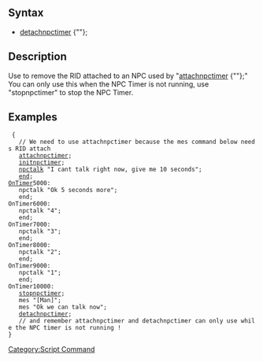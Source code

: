 == Syntax ==
* [[detachnpctimer]] {"<NPC name>"};

== Description ==
Use to remove the RID attached to an NPC used by "[[attachnpctimer]] {"<character name>"};" You can only use this when the NPC Timer is not running, use "stopnpctimer" to stop the NPC Timer.  

== Examples ==
 <NPC Header> {
 	// We need to use attachnpctimer because the mes command below needs RID attach
 	[[attachnpctimer]];
 	[[initnpctimer]];
 	[[npctalk]] "I cant talk right now, give me 10 seconds";
 	[[end]];
 [[OnTimer]]5000:
 	npctalk "Ok 5 seconds more";
 	end;
 OnTimer6000:
 	npctalk "4";
 	end;
 OnTimer7000:
 	npctalk "3";
 	end;
 OnTimer8000:
 	npctalk "2";
 	end;
 OnTimer9000:
 	npctalk "1";
 	end;
 OnTimer10000:
 	[[stopnpctimer]];
 	mes "[Man]";
 	mes "Ok we can talk now";
 	[[detachnpctimer]];
 	// and remember attachnpctimer and detachnpctimer can only use while the NPC timer is not running !
 }

[[Category:Script Command]]